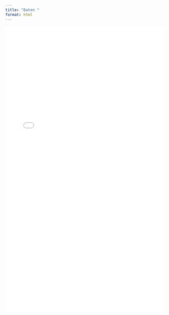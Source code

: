 ```yaml
---
title: "Daten "
format: html
---
```



<div class="iframe-wrap">
  <iframe id="data-iframe"
          src="assets/data.html?v=2"
          loading="lazy"
          width="100%"
          height="900"
          style="border:0;"
          referrerpolicy="no-referrer">
  </iframe>
</div>

<script>
(function () {
  function postHeight() {
    var h = Math.max(
      document.body.scrollHeight || 0,
      document.documentElement.scrollHeight || 0
    );
    // kleine Obergrenze verhindern Layout-Jitter durch Plotly-Tooltips:
    if (h < 400) h = 400;
    parent.postMessage({ ttnHeight: h }, "*");
  }

  // beim Laden:
  window.addEventListener("load", postHeight);

  // bei jeder DOM/Größenänderung:
  new ResizeObserver(function(){ postHeight(); }).observe(document.body);

  // fallback: nachgeladene Fonts/images
  setTimeout(postHeight, 300);
  setTimeout(postHeight, 1200);
})();
</script>


<style>
.iframe-wrap { width: 100%; }
.iframe-wrap iframe { width: 100%; display: block; }
</style>

